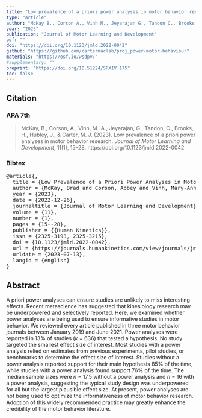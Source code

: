 ```yaml
---
title: "Low prevalence of a priori power analyses in motor behavior research"
type: "article"
author: "McKay B., Corson A., Vinh M., Jeyarajan G., Tandon C., Brooks H., Hubley J., & Carter MJ."
year: "2023"
publication: "Journal of Motor Learning and Development"
pdf: ""
doi: "https://doi.org/10.1123/jmld.2022-0042"
github: "https://github.com/cartermaclab/proj_power-motor-behaviour"
materials: "https://osf.io/wsdpv/"
#supplementary: ""
preprint: "https://doi.org/10.51224/SRXIV.175"
toc: false
---
```


## Citation

### APA 7th

> McKay, B., Corson, A., Vinh, M.-A., Jeyarajan, G., Tandon, C., Brooks, H., Hubley, J., & Carter, M. J. (2023). Low prevalence of a priori power analyses in motor behavior research. *Journal of Motor Learning and Development*, 11(1), 15–28. https://doi.org/10.1123/jmld.2022-0042

### Bibtex

<pre>
@article{,
  title = {Low Prevalence of a Priori Power Analyses in Motor Behavior Research},
  author = {McKay, Brad and Corson, Abbey and Vinh, Mary-Anne and Jeyarajan, Gianna and Tandon, Chitrini and Brooks, Hugh and Hubley, Julie and Carter, Michael J.},
  year = {2023},
  date = {2022-12-26},
  journaltitle = {Journal of Motor Learning and Development},
  volume = {11},
  number = {1},
  pages = {15--28},
  publisher = {{Human Kinetics}},
  issn = {2325-3193, 2325-3215},
  doi = {10.1123/jmld.2022-0042},
  url = {https://journals.humankinetics.com/view/journals/jmld/11/1/article-p15.xml},
  urldate = {2023-07-13},
  langid = {english}
}
</pre>

## Abstract

A priori power analyses can ensure studies are unlikely to miss interesting effects. Recent metascience has suggested that kinesiology research may be underpowered and selectively reported. Here, we examined whether power analyses are being used to ensure informative studies in motor behavior. We reviewed every article published in three motor behavior journals between January 2019 and June 2021. Power analyses were reported in 13% of studies (*k* = 636) that tested a hypothesis. No study targeted the smallest effect size of interest. Most studies with a power analysis relied on estimates from previous experiments, pilot studies, or benchmarks to determine the effect size of interest. Studies without a power analysis reported support for their main hypothesis 85% of the time, while studies with a power analysis found support 76% of the time. The median sample sizes were *n* = 17.5 without a power analysis and *n* = 16 with a power analysis, suggesting the typical study design was underpowered for all but the largest plausible effect size. At present, power analyses are not being used to optimize the informativeness of motor behavior research. Adoption of this widely recommended practice may greatly enhance the credibility of the motor behavior literature.
